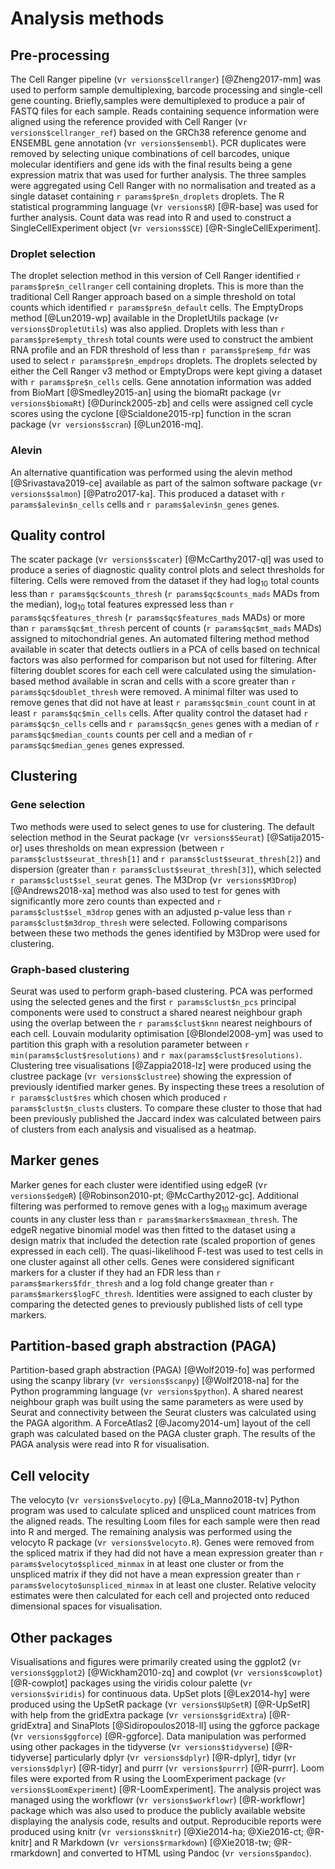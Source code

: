# Analysis methods {#analysis-methods}

## Pre-processing

The Cell Ranger pipeline (v`r versions$cellranger`) [@Zheng2017-mm] was used to
perform sample demultiplexing, barcode processing and single-cell gene counting.
Briefly,samples were demultiplexed to produce a pair of FASTQ files for each
sample. Reads containing sequence information were aligned using the reference
provided with Cell Ranger (v`r versions$cellranger_ref`) based on the GRCh38
reference genome and ENSEMBL gene annotation (v`r versions$ensembl`). PCR
duplicates were removed by selecting unique combinations of cell barcodes,
unique molecular  identifiers and gene ids with the final results being a gene
expression matrix that was used for further analysis. The three samples were
aggregated using Cell Ranger with no normalisation and treated as a single
dataset containing  `r params$pre$n_droplets` droplets. The R statistical
programming language (v`r versions$R`) [@R-base] was used for further analysis.
Count data  was read  into R and used to construct a SingleCellExperiment object
(v`r versions$SCE`) [@R-SingleCellExperiment].

### Droplet selection

The droplet selection method in this version of Cell Ranger identified
`r params$pre$n_cellranger` cell containing droplets. This is more than the
traditional Cell Ranger approach based on a simple threshold on total counts
which identified `r params$pre$n_default` cells. The EmptyDrops method
[@Lun2019-wp] available in the DropletUtils package
(v`r versions$DropletUtils`) was also applied. Droplets with less than
`r params$pre$empty_thresh` total counts were used to construct the ambient RNA
profile and an FDR threshold of less than `r params$pre$emp_fdr` was used to
select `r params$pre$n_empdrops` droplets. The droplets selected by either the
Cell Ranger v3 method or EmptyDrops were kept giving a dataset with
`r params$pre$n_cells` cells. Gene annotation information was added from BioMart
[@Smedley2015-an] using the biomaRt package (v`r versions$biomaRt`)
[@Durinck2005-zb] and cells were assigned cell cycle scores using the cyclone
[@Scialdone2015-rp] function in the scran package (v`r versions$scran`)
[@Lun2016-mq].

### Alevin

An alternative quantification was performed using the alevin method
[@Srivastava2019-ce] available as part of the salmon software package
(v`r versions$salmon`) [@Patro2017-ka]. This produced a dataset with
`r params$alevin$n_cells` cells and `r params$alevin$n_genes` genes.

## Quality control

The scater package (v`r versions$scater`) [@McCarthy2017-ql] was used to produce
a series of diagnostic quality control plots and select thresholds for
filtering. Cells were removed from the dataset if they had $\log_{10}$ total
counts less than `r params$qc$counts_thresh` (`r params$qc$counts_mads` MADs
from the median), $\log_{10}$ total features expressed less than
`r params$qc$features_thresh` (`r params$qc$features_mads` MADs) or more than
`r params$qc$mt_thresh` percent of counts (`r params$qc$mt_mads` MADs) assigned
to mitochondrial genes. An automated filtering method method available in scater
that detects outliers in a PCA of cells based on technical factors was also
performed for comparison but not used for filtering. After filtering doublet
scores for each cell were calculated using the simulation-based method available
in scran and cells with a score greater than `r params$qc$doublet_thresh` were
removed. A minimal filter was used to remove genes that did not have at least
`r params$qc$min_count` count in at least `r params$qc$min_cells` cells. After
quality control the dataset had `r params$qc$n_cells` cells and
`r params$qc$n_genes` genes with a median of `r params$qc$median_counts` counts
per cell and a median of `r params$qc$median_genes` genes expressed.

## Clustering

### Gene selection

Two methods were used to select genes to use for clustering. The default
selection method in the Seurat package (v`r versions$Seurat`) [@Satija2015-or]
uses thresholds on mean expression (between `r params$clust$seurat_thresh[1]`
and `r params$clust$seurat_thresh[2]`) and dispersion (greater than
`r params$clust$seurat_thresh[3]`), which selected `r params$clust$sel_seurat`
genes. The M3Drop (v`r versions$M3Drop`) [@Andrews2018-xa] method was also used
to test for genes with significantly more zero counts than expected and
`r params$clust$sel_m3drop` genes with an adjusted p-value less than
`r params$clust$m3drop_thresh` were selected. Following comparisons between
these two methods the genes identified by M3Drop were used for clustering.

### Graph-based clustering

Seurat was used to perform graph-based clustering. PCA was performed using the
selected genes and the first `r params$clust$n_pcs` principal components were
used to construct a shared nearest neighbour graph using the overlap between
the `r params$clust$knn` nearest neighbours of each cell. Louvain modularity
optimisation [@Blondel2008-ym] was used to partition this graph with a
resolution parameter between `r min(params$clust$resolutions)` and
`r max(params$clust$resolutions)`. Clustering tree visualisations
[@Zappia2018-lz] were produced using the clustree package
(v`r versions$clustree`) showing the expression of previously identified
marker genes. By inspecting these trees a resolution of `r params$clust$res`
which chosen which produced `r params$clust$n_clusts` clusters. To compare these
cluster to those that had been previously published the Jaccard index was
calculated between pairs of clusters from each analysis and visualised as a
heatmap.

## Marker genes

Marker genes for each cluster were identified using edgeR (v`r versions$edgeR`)
[@Robinson2010-pt; @McCarthy2012-gc]. Additional filtering was performed to
remove genes with a $\log_{10}$ maximum average counts in any cluster less than
`r params$markers$maxmean_thresh`. The edgeR negative binomial model was then
fitted to the dataset using a design matrix that included the detection rate
(scaled proportion of genes expressed in each cell). The quasi-likelihood F-test
was used to test cells in one cluster against all other cells. Genes were
considered significant markers for a cluster if they had an FDR less than
`r params$markers$fdr_thresh` and a log fold change greater than
`r params$markers$logFC_thresh`. Identities were assigned to each cluster by
comparing the detected genes to previously published lists of cell type markers.

## Partition-based graph abstraction (PAGA)

Partition-based graph abstraction (PAGA) [@Wolf2019-fo] was performed using the
scanpy library (v`r versions$scanpy`) [@Wolf2018-na] for the Python programming
language (v`r versions$python`). A shared nearest neighbour graph was built
using the same parameters as were used by Seurat and connectivity between the
Seurat clusters was calculated using the PAGA algorithm. A ForceAtlas2
[@Jacomy2014-um] layout of the cell graph was calculated based on the PAGA
cluster graph. The results of the PAGA analysis were read into R for
visualisation.

## Cell velocity

The velocyto (v`r versions$velocyto.py`) [@La_Manno2018-tv] Python program was
used to calculate spliced and unspliced count matrices from the aligned reads.
The resulting Loom files for each sample were then read into R and merged. The
remaining analysis was performed using the velocyto R package
(v`r versions$velocyto.R`). Genes were removed from the spliced matrix if they
had did not have a mean expression greater than
`r params$velocyto$spliced_minmax` in at least one cluster or from the
unspliced matrix if they did not have a mean expression greater than
`r params$velocyto$unspliced_minmax` in at least one cluster. Relative velocity
estimates were then calculated for each cell and projected onto reduced
dimensional spaces for visualisation.

## Other packages

Visualisations and figures were primarily created using the
ggplot2 (v`r versions$ggplot2`) [@Wickham2010-zq] and cowplot
(v`r versions$cowplot`) [@R-cowplot] packages using the viridis colour palette
(v`r versions$viridis`) for continuous data. UpSet plots [@Lex2014-hy] were
produced using the UpSetR package (v`r versions$UpSetR`) [@R-UpSetR] with help
from the gridExtra package (v`r versions$gridExtra`) [@R-gridExtra] and
SinaPlots [@Sidiropoulos2018-ll] using the ggforce package
(v`r versions$ggforce`) [@R-ggforce]. Data manipulation was performed using
other packages in the tidyverse (v`r versions$tidyverse`) [@R-tidyverse]
particularly dplyr (v`r versions$dplyr`) [@R-dplyr], tidyr (v`r versions$dplyr`)
[@R-tidyr] and purrr (v`r versions$purrr`) [@R-purrr]. Loom files were exported
from R using the LoomExperiment package (v`r versions$LoomExperiment`)
[@R-LoomExperiment]. The analysis project was managed using the workflowr
(v`r versions$workflowr`) [@R-workflowr] package which was also used to produce
the publicly available website displaying the analysis code, results and output.
Reproducible reports were produced using knitr (v`r versions$knitr`)
[@Xie2014-ha; @Xie2016-ct; @R-knitr] and R Markdown (v`r versions$rmarkdown`)
[@Xie2018-tw; @R-rmarkdown] and converted to HTML using Pandoc
(v`r versions$pandoc`).
